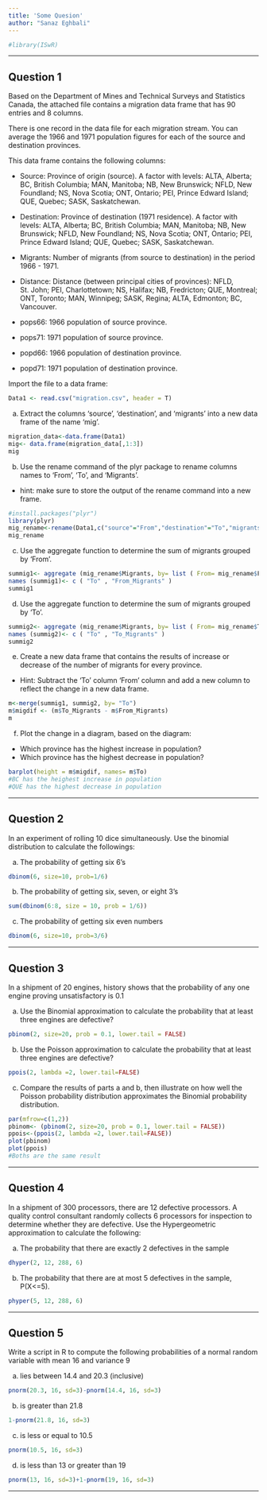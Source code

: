 ```yaml
---
title: 'Some Quesion'
author: "Sanaz Eghbali"
---
```


```r
#library(ISwR)
```
******
\newpage
## Question 1 

Based on the Department of Mines and Technical Surveys and Statistics Canada, the attached file contains a migration data frame that has 90 entries and 8 columns.

There is one record in the data file for each migration stream. You can average the 1966 and 1971 population figures for each of the source and destination provinces.

This data frame contains the following columns:

-	Source: Province of origin (source). A factor with levels: ALTA, Alberta; BC, British Columbia; MAN, Manitoba; NB, New Brunswick; NFLD, New Foundland; NS, Nova Scotia; ONT, Ontario; PEI, Prince Edward Island; QUE, Quebec; SASK, Saskatchewan.

-	Destination: Province of destination (1971 residence). A factor with levels: ALTA, Alberta; BC, British Columbia; MAN, Manitoba; NB, New Brunswick; NFLD, New Foundland; NS, Nova Scotia; ONT, Ontario; PEI, Prince Edward Island; QUE, Quebec; SASK, Saskatchewan.

-	Migrants: Number of migrants (from source to destination) in the period 1966 - 1971.

-	Distance: Distance (between principal cities of provinces): NFLD, St. John; PEI, Charlottetown; NS, Halifax; NB, Fredricton; QUE, Montreal; ONT, Toronto; MAN, Winnipeg; SASK, Regina; ALTA, Edmonton; BC, Vancouver.
-	pops66: 1966 population of source province.
-	pops71: 1971 population of source province.
-	popd66: 1966 population of destination province.
-	popd71: 1971 population of destination province.

Import the file to a data frame:

```r
Data1 <- read.csv("migration.csv", header = T)
```

a) Extract the columns 'source', 'destination', and 'migrants' into a new data frame of the name 'mig'.

```r
migration_data<-data.frame(Data1)
mig<- data.frame(migration_data[,1:3])
mig
```

b) Use the rename command of the plyr package to rename columns names to 'From', 'To', and 'Migrants'.
- hint: make sure to store the output of the rename command into a new frame.

```r
#install.packages("plyr")
library(plyr)
mig_rename<-rename(Data1,c("source"="From","destination"="To","migrants"="Migrants"))
mig_rename
```

c) Use the aggregate function to determine the sum of migrants grouped by 'From'.

```r
summig1<- aggregate (mig_rename$Migrants, by= list ( From= mig_rename$From), FUN = sum) 
names (summig1)<- c ( "To" , "From_Migrants" ) 
summig1
```

d) Use the aggregate function to determine the sum of migrants grouped by 'To'.

```r
summig2<- aggregate (mig_rename$Migrants, by= list ( From= mig_rename$To), FUN = sum) 
names (summig2)<- c ( "To" , "To_Migrants" ) 
summig2
```

e) Create a new data frame that contains the results of increase or decrease of the number of migrants for every province.
- Hint: Subtract the 'To' column 'From' column and add a new column to reflect the change in a new data frame.

```r
m<-merge(summig1, summig2, by= "To")
m$migdif <- (m$To_Migrants - m$From_Migrants)
m
```

f) Plot the change in a diagram, based on the diagram:
- Which province has the highest increase in population?
- Which province has the highest decrease in population? 
```r
barplot(height = m$migdif, names= m$To)
#BC has the heighest increase in population
#QUE has the highest decrease in population
```



******
\newpage
## Question 2

In an experiment of rolling 10 dice simultaneously. Use the binomial distribution to calculate the followings:

a) The probability of getting six 6's
```r
dbinom(6, size=10, prob=1/6)
```

b) The probability of getting six, seven, or eight 3's
```r
sum(dbinom(6:8, size = 10, prob = 1/6))
```

c) The probability of getting six even numbers
```r
dbinom(6, size=10, prob=3/6)
```


******
\newpage
## Question 3 

In a shipment of 20 engines, history shows that the probability of any one engine proving unsatisfactory is 0.1

a) Use the Binomial approximation to calculate the probability that at least three engines are defective? 
```r
pbinom(2, size=20, prob = 0.1, lower.tail = FALSE)

```


b) Use the Poisson approximation to calculate the probability that at least three engines are defective? 
```r
ppois(2, lambda =2, lower.tail=FALSE)
```


c) Compare the results of parts a and b, then illustrate on how well the Poisson probability distribution approximates the Binomial probability distribution.
```r
par(mfrow=c(1,2))
pbinom<- (pbinom(2, size=20, prob = 0.1, lower.tail = FALSE))
ppois<-(ppois(2, lambda =2, lower.tail=FALSE))
plot(pbinom)
plot(ppois)
#Boths are the same result
```



******
\newpage
## Question 4 

In a shipment of 300 processors, there are 12 defective processors. A quality control consultant randomly collects 6 processors for inspection to determine whether they are defective.  Use the Hypergeometric approximation to calculate the following:

a) The probability that there are exactly 2 defectives in the sample
```r
dhyper(2, 12, 288, 6)
```

b) The probability that there are at most 5 defectives in the sample, P(X<=5).
```r
phyper(5, 12, 288, 6)
```

******
\newpage
## Question 5 

Write a script in R to compute the following probabilities of a normal random variable with mean 16 and variance 9

a) lies between 14.4 and 20.3 (inclusive)
```r
pnorm(20.3, 16, sd=3)-pnorm(14.4, 16, sd=3)
```


b) is greater than 21.8
```r
1-pnorm(21.8, 16, sd=3)
```


c) is less or equal to 10.5
```r
pnorm(10.5, 16, sd=3)
```


d) is less than 13 or greater than 19
```r
pnorm(13, 16, sd=3)+1-pnorm(19, 16, sd=3)
```

******